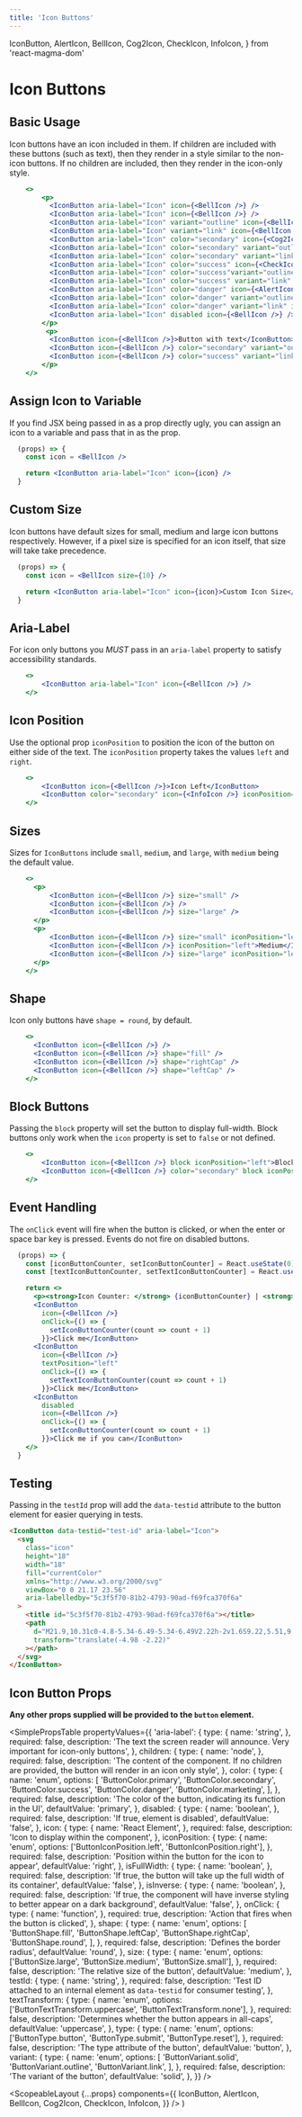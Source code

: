 ```yaml
---
title: 'Icon Buttons'
---
```


  IconButton,
  AlertIcon,
  BellIcon,
  Cog2Icon,
  CheckIcon,
  InfoIcon,
} from 'react-magma-dom'

# Icon Buttons

## Basic Usage

Icon buttons have an icon included in them. If children are included with these buttons (such as text), then they render in a style similar to the non-icon buttons.
If no children are included, then they render in the icon-only style.

```.jsx
    <>
        <p>
          <IconButton aria-label="Icon" icon={<BellIcon />} />
          <IconButton aria-label="Icon" icon={<BellIcon />} />
          <IconButton aria-label="Icon" variant="outline" icon={<BellIcon />} />
          <IconButton aria-label="Icon" variant="link" icon={<BellIcon />} />
          <IconButton aria-label="Icon" color="secondary" icon={<Cog2Icon />} />
          <IconButton aria-label="Icon" color="secondary" variant="outline" icon={<Cog2Icon />} />
          <IconButton aria-label="Icon" color="secondary" variant="link" icon={<Cog2Icon />} />
          <IconButton aria-label="Icon" color="success" icon={<CheckIcon />} />
          <IconButton aria-label="Icon" color="success"variant="outline" icon={<CheckIcon />} />
          <IconButton aria-label="Icon" color="success" variant="link" icon={<CheckIcon />} />
          <IconButton aria-label="Icon" color="danger" icon={<AlertIcon />} />
          <IconButton aria-label="Icon" color="danger" variant="outline" icon={<AlertIcon />} />
          <IconButton aria-label="Icon" color="danger" variant="link" icon={<AlertIcon />} />
          <IconButton aria-label="Icon" disabled icon={<BellIcon />} />
        </p>
         <p>
          <IconButton icon={<BellIcon />}>Button with text</IconButton>
          <IconButton icon={<BellIcon />} color="secondary" variant="outline" >Button with text</IconButton>
          <IconButton icon={<BellIcon />} color="success" variant="link" >Button with text</IconButton>
        </p>
    </>
```

## Assign Icon to Variable

If you find JSX being passed in as a prop directly ugly, you can assign an icon to a variable and pass that in as the prop.

```.jsx
  (props) => {
    const icon = <BellIcon />

    return <IconButton aria-label="Icon" icon={icon} />
  }
```

## Custom Size

Icon buttons have default sizes for small, medium and large icon buttons respectively. However, if a pixel size is specified for an icon itself, that size will take take precedence.

```.jsx
  (props) => {
    const icon = <BellIcon size={10} />

    return <IconButton aria-label="Icon" icon={icon}>Custom Icon Size</IconButton>
  }
```

## Aria-Label

For icon only buttons you _MUST_ pass in an `aria-label` property to satisfy accessibility standards.

```.jsx
    <>
        <IconButton aria-label="Icon" icon={<BellIcon />} />
    </>
```

## Icon Position

Use the optional prop `iconPosition` to position the icon of the button on either side of the text.
The `iconPosition` property takes the values `left` and `right`.

```.jsx
    <>
        <IconButton icon={<BellIcon />}>Icon Left</IconButton>
        <IconButton color="secondary" icon={<InfoIcon />} iconPosition="right">Icon Right</IconButton>
    </>
```

## Sizes

Sizes for `IconButtons` include `small`, `medium`, and `large`, with `medium` being the default value.

```.jsx
    <>
      <p>
          <IconButton icon={<BellIcon />} size="small" />
          <IconButton icon={<BellIcon />} />
          <IconButton icon={<BellIcon />} size="large" />
      </p>
      <p>
          <IconButton icon={<BellIcon />} size="small" iconPosition="left">Small</IconButton>
          <IconButton icon={<BellIcon />} iconPosition="left">Medium</IconButton>
          <IconButton icon={<BellIcon />} size="large" iconPosition="left">Large</IconButton>
      </p>
    </>
```

## Shape

Icon only buttons have `shape = round`, by default.

```.jsx
    <>
      <IconButton icon={<BellIcon />} />
      <IconButton icon={<BellIcon />} shape="fill" />
      <IconButton icon={<BellIcon />} shape="rightCap" />
      <IconButton icon={<BellIcon />} shape="leftCap" />
    </>
```

## Block Buttons

Passing the `block` property will set the button to display full-width.
Block buttons only work when the `icon` property is set to `false` or not defined.

```.jsx
    <>
        <IconButton icon={<BellIcon />} block iconPosition="left">Block button</IconButton>
        <IconButton icon={<BellIcon />} color="secondary" block iconPosition="right">Block button</IconButton>
    </>
```

## Event Handling

The `onClick` event will fire when the button is clicked, or when the enter or space bar key is pressed.
Events do not fire on disabled buttons.

```.jsx
  (props) => {
    const [iconButtonCounter, setIconButtonCounter] = React.useState(0);
    const [textIconButtonCounter, setTextIconButtonCounter] = React.useState(0);

    return <>
      <p><strong>Icon Counter: </strong> {iconButtonCounter} | <strong>Text Icon Counter: </strong> {textIconButtonCounter}</p>
      <IconButton
        icon={<BellIcon />}
        onClick={() => {
          setIconButtonCounter(count => count + 1)
        }}>Click me</IconButton>
      <IconButton
        icon={<BellIcon />}
        textPosition="left"
        onClick={() => {
          setTextIconButtonCounter(count => count + 1)
        }}>Click me</IconButton>
      <IconButton
        disabled
        icon={<BellIcon />}
        onClick={() => {
          setIconButtonCounter(count => count + 1)
        }}>Click me if you can</IconButton>
    </>
  }
```

## Testing

Passing in the `testId` prop will add the `data-testid` attribute to the button element for easier querying in tests.

```html
<IconButton data-testid="test-id" aria-label="Icon">
  <svg
    class="icon"
    height="18"
    width="18"
    fill="currentColor"
    xmlns="http://www.w3.org/2000/svg"
    viewBox="0 0 21.17 23.56"
    aria-labelledby="5c3f5f70-81b2-4793-90ad-f69fca370f6a"
  >
    <title id="5c3f5f70-81b2-4793-90ad-f69fca370f6a"></title>
    <path
      d="M21.9,10.31c0-4.8-5.34-6.49-5.34-6.49V2.22h-2v1.6S9.22,5.51,9.22,10.31,7,20.69,5,20.69v1.9h7.38a3.2,3.2,0,0,0,6.39,0h7.39v-1.9c-2,0-4.24-5.59-4.24-10.38Z"
      transform="translate(-4.98 -2.22)"
    ></path>
  </svg>
</IconButton>
```

## Icon Button Props

**Any other props supplied will be provided to the `button` element.**

<SimplePropsTable
  propertyValues={{
    'aria-label': {
      type: {
        name: 'string',
      },
      required: false,
      description:
        'The text the screen reader will announce.  Very important for icon-only buttons',
    },
    children: {
      type: {
        name: 'node',
      },
      required: false,
      description:
        'The content of the component.  If no children are provided, the button will render in an icon only style',
    },
    color: {
      type: {
        name: 'enum',
        options: [
          'ButtonColor.primary',
          'ButtonColor.secondary',
          'ButtonColor.success',
          'ButtonColor.danger',
          'ButtonColor.marketing',
        ],
      },
      required: false,
      description: 'The color of the button, indicating its function in the UI',
      defaultValue: 'primary',
    },
    disabled: {
      type: {
        name: 'boolean',
      },
      required: false,
      description: 'If true, element is disabled',
      defaultValue: 'false',
    },
    icon: {
      type: {
        name: 'React Element',
      },
      required: false,
      description: 'Icon to display within the component',
    },
    iconPosition: {
      type: {
        name: 'enum',
        options: ['ButtonIconPosition.left', 'ButtonIconPosition.right'],
      },
      required: false,
      description: 'Position within the button for the icon to appear',
      defaultValue: 'right',
    },
    isFullWidth: {
      type: {
        name: 'boolean',
      },
      required: false,
      description:
        'If true, the button will take up the full width of its container',
      defaultValue: 'false',
    },
    isInverse: {
      type: {
        name: 'boolean',
      },
      required: false,
      description:
        'If true, the component will have inverse styling to better appear on a dark background',
      defaultValue: 'false',
    },
    onClick: {
      type: {
        name: 'function',
      },
      required: true,
      description: 'Action that fires when the button is clicked',
    },
    shape: {
      type: {
        name: 'enum',
        options: [
          'ButtonShape.fill',
          'ButtonShape.leftCap',
          'ButtonShape.rightCap',
          'ButtonShape.round',
        ],
      },
      required: false,
      description: 'Defines the border radius',
      defaultValue: 'round',
    },
    size: {
      type: {
        name: 'enum',
        options: ['ButtonSize.large', 'ButtonSize.medium', 'ButtonSize.small'],
      },
      required: false,
      description: 'The relative size of the button',
      defaultValue: 'medium',
    },
    testId: {
      type: {
        name: 'string',
      },
      required: false,
      description:
        'Test ID attached to an internal element as `data-testid` for consumer testing',
    },
    textTransform: {
      type: {
        name: 'enum',
        options: ['ButtonTextTransform.uppercase', 'ButtonTextTransform.none'],
      },
      required: false,
      description: 'Determines whether the button appears in all-caps',
      defaultValue: 'uppercase',
    },
    type: {
      type: {
        name: 'enum',
        options: ['ButtonType.button', 'ButtonType.submit', 'ButtonType.reset'],
      },
      required: false,
      description: 'The type attribute of the button',
      defaultValue: 'button',
    },
    variant: {
      type: {
        name: 'enum',
        options: [
          'ButtonVariant.solid',
          'ButtonVariant.outline',
          'ButtonVariant.link',
        ],
      },
      required: false,
      description: 'The variant of the button',
      defaultValue: 'solid',
    },
  }}
/>

  <ScopeableLayout
    {...props}
    components={{
      IconButton,
      AlertIcon,
      BellIcon,
      Cog2Icon,
      CheckIcon,
      InfoIcon,
    }}
  />
)
